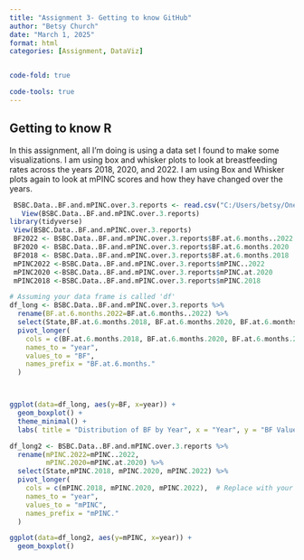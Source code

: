```yaml
---
title: "Assignment 3- Getting to know GitHub"
author: "Betsy Church"
date: "March 1, 2025"
format: html
categories: [Assignment, DataViz]


code-fold: true

code-tools: true
---
```


## Getting to know R

In this assignment, all I'm doing is using a data set I found to make some visualizations. I am using box and whisker plots to look at breastfeeding rates across the years 2018, 2020, and 2022. I am using Box and Whisker plots again to look at mPINC scores and how they have changed over the years.

```r
 BSBC.Data..BF.and.mPINC.over.3.reports <- read.csv("C:/Users/betsy/OneDrive/Desktop/Master's Degree/BSBC Data. BF and mPINC over 3 reports.csv")
   View(BSBC.Data..BF.and.mPINC.over.3.reports)
library(tidyverse)
 View(BSBC.Data..BF.and.mPINC.over.3.reports)
 BF2022 <- BSBC.Data..BF.and.mPINC.over.3.reports$BF.at.6.months..2022
 BF2020 <- BSBC.Data..BF.and.mPINC.over.3.reports$BF.at.6.months.2020
 BF2018 <- BSBC.Data..BF.and.mPINC.over.3.reports$BF.at.6.months.2018
 mPINC2022 <-BSBC.Data..BF.and.mPINC.over.3.reports$mPINC..2022
 mPINC2020 <-BSBC.Data..BF.and.mPINC.over.3.reports$mPINC.at.2020
 mPINC2018 <-BSBC.Data..BF.and.mPINC.over.3.reports$mPINC.2018
```

```r
# Assuming your data frame is called 'df'
df_long <- BSBC.Data..BF.and.mPINC.over.3.reports %>%
  rename(BF.at.6.months.2022=BF.at.6.months..2022) %>%
  select(State,BF.at.6.months.2018, BF.at.6.months.2020, BF.at.6.months.2022) %>%
  pivot_longer(
    cols = c(BF.at.6.months.2018, BF.at.6.months.2020, BF.at.6.months.2022),  # Replace with your column names
    names_to = "year",
    values_to = "BF", 
    names_prefix = "BF.at.6.months."
  )



ggplot(data=df_long, aes(y=BF, x=year)) +
  geom_boxplot() + 
  theme_minimal() + 
  labs( title = "Distribution of BF by Year", x = "Year", y = "BF Value" )

```

```r
df_long2 <- BSBC.Data..BF.and.mPINC.over.3.reports %>%
  rename(mPINC.2022=mPINC..2022,
         mPINC.2020=mPINC.at.2020) %>%
  select(State,mPINC.2018, mPINC.2020, mPINC.2022) %>%
  pivot_longer(
    cols = c(mPINC.2018, mPINC.2020, mPINC.2022),  # Replace with your column names
    names_to = "year",
    values_to = "mPINC", 
    names_prefix = "mPINC."
  )

ggplot(data=df_long2, aes(y=mPINC, x=year)) +
  geom_boxplot()

```
